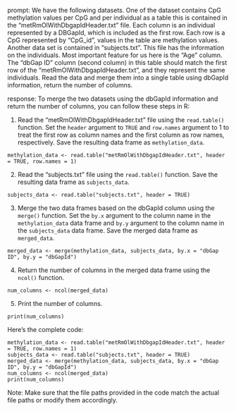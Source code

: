 prompt:
We have the following datasets. One of the dataset contains CpG methylation values per CpG and per individual as a table this is contained in the “metRmOlWithDbgapIdHeader.txt” file. Each column is an individual represented by a DBGapId, which is included as the first row. Each row is a CpG represented by "CpG_id", values in the table are methylation values. Another data set is contained in “subjects.txt”. This file has the information on the individuals. Most important feature for us here is the "Age" column. The "dbGap ID" column (second column) in this table should match the first row of the "metRmOlWithDbgapIdHeader.txt", and they represent the same individuals. 
Read the data and merge them into a single table using dbGapId information, return the number of columns.

response:
To merge the two datasets using the dbGapId information and return the number of columns, you can follow these steps in R:

1. Read the "metRmOlWithDbgapIdHeader.txt" file using the `read.table()` function. Set the `header` argument to `TRUE` and `row.names` argument to 1 to treat the first row as column names and the first column as row names, respectively. Save the resulting data frame as `methylation_data`.

```
methylation_data <- read.table("metRmOlWithDbgapIdHeader.txt", header = TRUE, row.names = 1)
```

2. Read the "subjects.txt" file using the `read.table()` function. Save the resulting data frame as `subjects_data`.

```
subjects_data <- read.table("subjects.txt", header = TRUE)
```

3. Merge the two data frames based on the dbGapId column using the `merge()` function. Set the `by.x` argument to the column name in the `methylation_data` data frame and `by.y` argument to the column name in the `subjects_data` data frame. Save the merged data frame as `merged_data`.

```
merged_data <- merge(methylation_data, subjects_data, by.x = "dbGap ID", by.y = "dbGapId")
```

4. Return the number of columns in the merged data frame using the `ncol()` function.

```
num_columns <- ncol(merged_data)
```

5. Print the number of columns.

```
print(num_columns)
```

Here's the complete code:
```
methylation_data <- read.table("metRmOlWithDbgapIdHeader.txt", header = TRUE, row.names = 1)
subjects_data <- read.table("subjects.txt", header = TRUE)
merged_data <- merge(methylation_data, subjects_data, by.x = "dbGap ID", by.y = "dbGapId")
num_columns <- ncol(merged_data)
print(num_columns)
```

Note: Make sure that the file paths provided in the code match the actual file paths or modify them accordingly.

